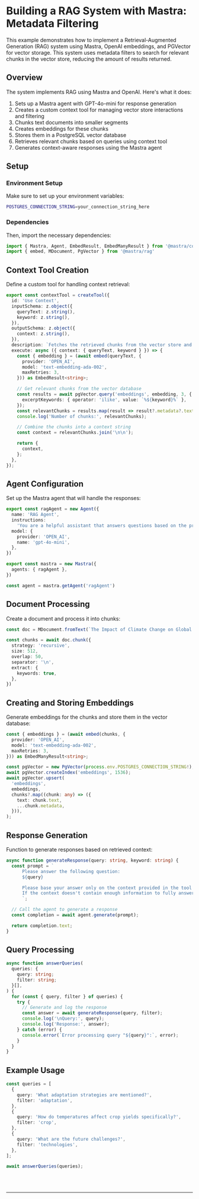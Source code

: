 
# Building a RAG System with Mastra: Metadata Filtering

This example demonstrates how to implement a Retrieval-Augmented Generation (RAG) system using Mastra, OpenAI embeddings, and PGVector for vector storage.
This system uses metadata filters to search for relevant chunks in the vector store, reducing the amount of results returned.

## Overview

The system implements RAG using Mastra and OpenAI. Here's what it does:
1. Sets up a Mastra agent with GPT-4o-mini for response generation
2. Creates a custom context tool for managing vector store interactions and filtering
3. Chunks text documents into smaller segments
4. Creates embeddings for these chunks
5. Stores them in a PostgreSQL vector database
6. Retrieves relevant chunks based on queries using context tool
7. Generates context-aware responses using the Mastra agent

## Setup 

### Environment Setup

Make sure to set up your environment variables:

```bash
POSTGRES_CONNECTION_STRING=your_connection_string_here
```

### Dependencies

Then, import the necessary dependencies:

```typescript copy
import { Mastra, Agent, EmbedResult, EmbedManyResult } from '@mastra/core'
import { embed, MDocument, PgVector } from '@mastra/rag'
```

## Context Tool Creation
Define a custom tool for handling context retrieval:
```typescript copy
export const contextTool = createTool({
  id: 'Use Context',
  inputSchema: z.object({
    queryText: z.string(),
    keyword: z.string(),
  }),
  outputSchema: z.object({
    context: z.string(),
  }),
  description: `Fetches the retrieved chunks from the vector store and combines them into a single context string`,
  execute: async ({ context: { queryText, keyword } }) => {
    const { embedding } = (await embed(queryText, {
      provider: 'OPEN_AI',
      model: 'text-embedding-ada-002',
      maxRetries: 3,
    })) as EmbedResult<string>;

    // Get relevant chunks from the vector database
    const results = await pgVector.query('embeddings', embedding, 3, {
      excerptKeywords: { operator: 'ilike', value: `%${keyword}%` },
    });
    const relevantChunks = results.map(result => result?.metadata?.text);
    console.log('Number of chunks:', relevantChunks);

    // Combine the chunks into a context string
    const context = relevantChunks.join('\n\n');

    return {
      context,
    };
  },
});
```

## Agent Configuration

Set up the Mastra agent that will handle the responses:

```typescript copy
export const ragAgent = new Agent({
  name: 'RAG Agent',
  instructions:
    'You are a helpful assistant that answers questions based on the provided context. Keep your answers concise and relevant.',
  model: {
    provider: 'OPEN_AI',
    name: 'gpt-4o-mini',
  },
})

export const mastra = new Mastra({
  agents: { ragAgent },
})

const agent = mastra.getAgent('ragAgent')
```

## Document Processing

Create a document and process it into chunks:

```typescript copy
const doc = MDocument.fromText(`The Impact of Climate Change on Global Agriculture...`) // Your text here

const chunks = await doc.chunk({
  strategy: 'recursive',
  size: 512,
  overlap: 50,
  separator: '\n',
  extract: {
    keywords: true,
  },
})
```

## Creating and Storing Embeddings

Generate embeddings for the chunks and store them in the vector database:

```typescript copy
const { embeddings } = (await embed(chunks, {
  provider: 'OPEN_AI',
  model: 'text-embedding-ada-002',
  maxRetries: 3,
})) as EmbedManyResult<string>;

const pgVector = new PgVector(process.env.POSTGRES_CONNECTION_STRING!);
await pgVector.createIndex('embeddings', 1536);
await pgVector.upsert(
  'embeddings',
  embeddings,
  chunks?.map((chunk: any) => ({
    text: chunk.text,
    ...chunk.metadata,
  })),
);
```

## Response Generation

Function to generate responses based on retrieved context:

```typescript copy
async function generateResponse(query: string, keyword: string) {
  const prompt = `
      Please answer the following question:
      ${query}

      Please base your answer only on the context provided in the tool and use the keyword ${keyword}. 
      If the context doesn't contain enough information to fully answer the question, please state that explicitly.
      `;

  // Call the agent to generate a response
  const completion = await agent.generate(prompt);

  return completion.text;
}
```

## Query Processing

```typescript copy
async function answerQueries(
  queries: {
    query: string;
    filter: string;
  }[],
) {
  for (const { query, filter } of queries) {
    try {
      // Generate and log the response
      const answer = await generateResponse(query, filter);
      console.log('\nQuery:', query);
      console.log('Response:', answer);
    } catch (error) {
      console.error(`Error processing query "${query}":`, error);
    }
  }
}
```

## Example Usage

```typescript copy
const queries = [
  {
    query: 'What adaptation strategies are mentioned?',
    filter: 'adaptation',
  },
  {
    query: 'How do temperatures affect crop yields specifically?',
    filter: 'crop',
  },
  {
    query: 'What are the future challenges?',
    filter: 'technologies',
  },
];

await answerQueries(queries);
```


<br />
<br />
<hr className="dark:border-[#404040] border-gray-300" />
<br />
<br />
<GithubLink link={'https://github.com/mastra-ai/mastra/blob/main/examples/basics/rag/filter-rag.ts'} />